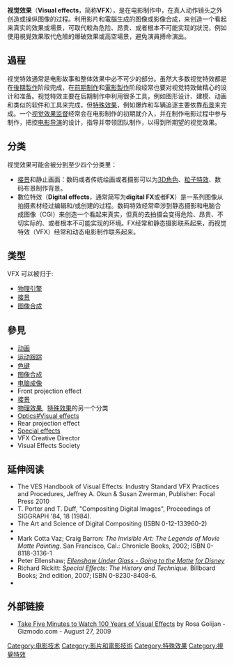 '''视觉效果'''（'''Visual effects'''，简称'''VFX'''），是在电影制作中，在真人动作镜头之外创造或操纵图像的过程。利用影片和電腦生成的图像或影像合成，来创造一个看起来真实的效果或場景，可取代較為危险、昂贵、或者根本不可能实现的狀況，例如使用視覺效果取代危險的爆破效果或高空場景，避免演員搏命演出。

== 過程 ==
视觉特效通常是电影故事和整体效果中必不可少的部分。虽然大多数视觉特效都是在[[後期製作|後期製作]]阶段完成，在[[前期制作|前期制作]]和[[電影製作|電影製作]]阶段经常也要对视觉特效做精心的设计和准备。视觉特效主要在后期制作中利用很多工具，例如图形设计、建模、动画和类似的软件和工具来完成，但[[特殊效果|特殊效果]]，例如爆炸和车辆追逐主要依靠[[佈景|布景]]来完成。一个[[视觉效果监督|视觉效果监督]]经常会在电影制作的初期就介入，并在制作电影过程中参与制作，把控[[电影导演|电影导演]]的设计，指导并带领团队制作，以得到所期望的视觉效果。

== 分类 ==
视觉效果可能会被分到至少四个分类里：
* [[接景|接景]]和静止画面：数码或者传统绘画或者摄影可以为[[3D角色|3D角色]]、[[粒子特效|粒子特效]]、数码布景制作背景。
* 數位特效（'''Digital effects'''，通常简写为'''digital FX'''或者'''FX'''）是一系列图像从拍摄素材经过编辑和/或创建的过程。数码特效经常牵涉到静态摄影和电脑合成图像（CGI）来创造一个看起来真实，但真的去拍摄会变得危险、昂贵、不切实际的、或者根本不可能实现的环境。FX经常和静态摄影联系起来，而视觉特效（VFX）经常和动态电影制作联系起来。

== 类型 ==
VFX 可以被归于:
* [[物理引擎|物理引擎]]
* [[接景|接景]]
* [[图像合成|图像合成]]

== 參見 ==
* [[动画|动画]]
* [[运动跟踪|运动跟踪]]
* [[色键|色键]]
* [[图像合成|图像合成]]
* [[電腦成像|电脑成像]]
* Front projection effect
* [[接景|接景]]
* [[物理效果|物理效果]],  [[特殊效果|特殊效果]]的另一个分类
* [[光学|Optics#Visual effects]]
* Rear projection effect
* [[特殊效果|Special effects]]
* VFX Creative Director
* Visual Effects Society

== 延伸阅读 ==
* The VES Handbook of Visual Effects: Industry Standard VFX Practices and Procedures, Jeffrey A. Okun & Susan Zwerman, Publisher: Focal Press 2010
* T. Porter and T. Duff, "Compositing Digital Images", Proceedings of SIGGRAPH '84, 18 (1984).
* The Art and Science of Digital Compositing (ISBN 0-12-133960-2)
* {{Cite book|title=Digital Storytelling: The Narrative Power of Visual Effects in Film|last=McClean|first=Shilo T.|publisher=[[The_MIT_Press|The MIT Press]]|year=2007|isbn=0-262-13465-9}}
* Mark Cotta Vaz; Craig Barron: ''The Invisible Art: The Legends of Movie Matte Painting.'' San Francisco, Cal.: Chronicle Books, 2002; ISBN 0-8118-3136-1
* Peter Ellenshaw; ''[https://web.archive.org/web/20080519161202/http://www.ellenshaw.com/bk_Under_Glass.htm Ellenshaw Under Glass - Going to the Matte for Disney]''
* Richard Rickitt: ''Special Effects: The History and Technique.'' Billboard Books; 2nd edition, 2007; ISBN 0-8230-8408-6.
* {{Cite book|title=The Digital Visual Effects Studio: The Artists and Their Work Revealed|last=Patel|first=Mayur|year=2009|isbn=1-4486-6547-7}}

== 外部链接 ==
* [http://gizmodo.com/5347365/take-five-minutes-to-watch-100-years-of-visual-effects?autoplay=true Take Five Minutes to Watch 100 Years of Visual Effects] {{Wayback|url=http://gizmodo.com/5347365/take-five-minutes-to-watch-100-years-of-visual-effects?autoplay=true |date=20181010011355 }} by Rosa Golijan - Gizmodo.com - August 27, 2009
[[Category:电影技术|Category:电影技术]]
[[Category:影片和電影技術|Category:影片和電影技術]]
[[Category:特殊效果|Category:特殊效果]]
[[Category:視覺特效|Category:視覺特效]]